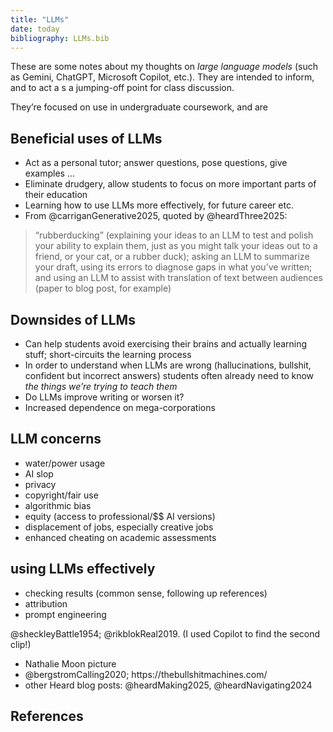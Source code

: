 ```yaml
---
title: "LLMs"
date: today
bibliography: LLMs.bib
---
```


These are some notes about my thoughts on *large language models* (such as Gemini, ChatGPT, Microsoft Copilot, etc.). They are intended to inform, and to act a s a jumping-off point for class discussion.

They're focused on use in undergraduate coursework, and are

## Beneficial uses of LLMs

* Act as a personal tutor; answer questions, pose questions, give examples ...
* Eliminate drudgery, allow students to focus on more important parts of their education
* Learning how to use LLMs more effectively, for future career etc.
* From @carriganGenerative2025, quoted by @heardThree2025: 

> “rubberducking” (explaining your ideas to an LLM to test and polish your ability to explain them, just as you might talk your ideas out to a friend, or your cat, or a rubber duck); asking an LLM to summarize your draft, using its errors to diagnose gaps in what you’ve written; and using an LLM to assist with translation of text between audiences (paper to blog post, for example)

## Downsides of LLMs

* Can help students avoid exercising their brains and actually learning stuff; short-circuits the learning process
* In order to understand when LLMs are wrong (hallucinations, bullshit, confident but incorrect answers) students often already need to know *the things we're trying to teach them*
* Do LLMs improve writing or worsen it?
* Increased dependence on mega-corporations

## LLM concerns

* water/power usage
* AI slop
* privacy
* copyright/fair use
* algorithmic bias
* equity (access to professional/$$ AI versions)
* displacement of jobs, especially creative jobs
* enhanced cheating on academic assessments

## using LLMs effectively

* checking results (common sense, following up references)
* attribution
* prompt engineering

@sheckleyBattle1954; @rikblokReal2019. (I used Copilot to find the second clip!)

* Nathalie Moon picture
* @bergstromCalling2020; https://thebullshitmachines.com/
* other Heard blog posts: @heardMaking2025, @heardNavigating2024

## References
